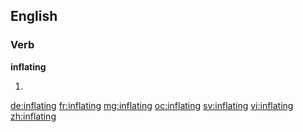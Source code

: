 ==English==

===Verb===
'''inflating'''

# {{present participle of|inflate}}

[[de:inflating]]
[[fr:inflating]]
[[mg:inflating]]
[[oc:inflating]]
[[sv:inflating]]
[[vi:inflating]]
[[zh:inflating]]